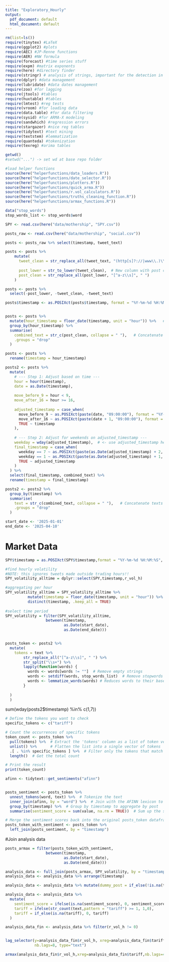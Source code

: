 ```yaml
---
title: "Exploratory_Hourly"
output:
  pdf_document: default
  html_document: default
---
```


```r
rm(list=ls())
require(tinytex) #LaTeX
require(ggplot2) #plots
require(AEC) #JP-Renne functions
require(AER) #NW formula
require(forecast) #time series stuff
require(expm) #matrix exponents
require(here) #directory finder
require(stringr) # analysis of strings, important for the detection in tweets
require(dplyr) #data management
require(lubridate) #data dates management
require(zoo) #for lagging
require(jtools) #tables
require(huxtable) #tables
require(lmtest) #reg tests
require(vroom) #for loading data
require(data.table) #for data filtering
require(sysid) #for ARMA-X modeling
require(sandwhich) #regression errors
require(stargazer) #nice reg tables
require(tidytext) #text mining
require(textstem) #lemmatization
require(quanteda) #tokenization
require(texreg) #arima tables

getwd()
#setwd("...") -> set wd at base repo folder

#load helper functions
source(here("helperfunctions/data_loaders.R"))
source(here("helperfunctions/date_selector.R"))
source(here("helperfunctions/plotters.R"))
source(here("helperfunctions/quick_arma.R"))
source(here("helperfunctions/r.vol_calculators.R"))
source(here("helperfunctions/truths_cleaning_function.R"))
source(here("helperfunctions/armax_functions.R"))

data("stop_words")
stop_words_list <- stop_words$word

SPY <- read.csv(here("data/mothership", "SPY.csv"))

```



```r
posts_raw <- read.csv(here("data/mothership", "social.csv"))
```


```r
posts <- posts_raw %>% select(timestamp, tweet_text)
```


```r
posts <- posts %>%
    mutate(
      tweet_clean = str_replace_all(tweet_text, "(http[s]?://|www\\.)\\S+", ""),  # Remove URLs
      
      post_lower = str_to_lower(tweet_clean),  # New column with post converted to lowercase
      post_clean = str_replace_all(post_lower, "[^a-z\\s]", " ")
    )
```





```r
posts <- posts %>%
  select(-post_lower, -tweet_clean, -tweet_text)

posts$timestamp <- as.POSIXct(posts$timestamp, format = "%Y-%m-%d %H:%M:%S", tz = "EST")



```

```r
posts <- posts %>%
  mutate(hour_timestamp = floor_date(timestamp, unit = "hour")) %>%   # Round to hour
  group_by(hour_timestamp) %>%
  summarise(
    combined_text = str_c(post_clean, collapse = " "),   # Concatenate texts
    .groups = "drop"
  )

posts <- posts %>%
  rename(timestamp = hour_timestamp)
```

```r
posts2 <- posts %>%
  mutate(
    # --- Step 1: Adjust based on time ---
    hour = hour(timestamp),
    date = as.Date(timestamp),
    
    move_before_9 = hour < 9,
    move_after_16 = hour >= 16,
    
    adjusted_timestamp = case_when(
      move_before_9 ~ as.POSIXct(paste(date, "09:00:00"), format = "%Y-%m-%d %H:%M:%S", tz = tz(timestamp)),
      move_after_16 ~ as.POSIXct(paste(date + 1, "09:00:00"), format = "%Y-%m-%d %H:%M:%S", tz = tz(timestamp)),
      TRUE ~ timestamp
    ),
    
    # --- Step 2: Adjust for weekends on adjusted_timestamp ---
    weekday = wday(adjusted_timestamp),  # <- use adjusted_timestamp here
    final_timestamp = case_when(
      weekday == 7 ~ as.POSIXct(paste(as.Date(adjusted_timestamp) + 2, "09:00:00"), format = "%Y-%m-%d %H:%M:%S", tz = tz(timestamp)),
      weekday == 1 ~ as.POSIXct(paste(as.Date(adjusted_timestamp) + 1, "09:00:00"), format = "%Y-%m-%d %H:%M:%S", tz = tz(timestamp)),
      TRUE ~ adjusted_timestamp
    )
  ) %>%
  select(final_timestamp, combined_text) %>%
  rename(timestamp = final_timestamp)

posts2 <- posts2 %>%
  group_by(timestamp) %>%
  summarise(
    text = str_c(combined_text, collapse = " "),   # Concatenate texts
    .groups = "drop"
  )

```


```r
start_date <- '2025-01-01'
end_date <- '2025-04-10'
```


# Market Data

```r
SPY$timestamp = as.POSIXct(SPY$timestamp,format = "%Y-%m-%d %H:%M:%S", tz="EST")

#find hourly volatility
#NOTE: this ignores tweets made outside trading hours!!
SPY_volatility_alltime = dplyr::select(SPY,timestamp,r_vol_h)

#aggregating per hour
SPY_volatility_alltime = SPY_volatility_alltime %>%
          mutate(timestamp = floor_date(timestamp, unit = "hour")) %>%
          distinct(timestamp, .keep_all = TRUE) 
   
#select time period
SPY_volatility = filter(SPY_volatility_alltime,
                  between(timestamp, 
                          as.Date(start_date), 
                          as.Date(end_date)))



```










```r
posts_token <- posts2 %>%
  mutate(
    tokens = text %>%
        str_replace_all("[^a-z\\s]", " ") %>%
        str_split("\\s+") %>%
        lapply(function(words) {
          words <- words[words != ""]  # Remove empty strings
          words <- setdiff(words, stop_words_list)  # Remove stopwords
          words <- lemmatize_words(words) # Reduces words to their base form -> is becomes be
        }
    
  )
  )
```

sum(wday(posts2$timestamp) %in% c(1,7))


```r
# Define the tokens you want to check
specific_tokens <- c("tariff")

# Count the occurrences of specific tokens
token_count <- posts_token %>%
  pull(tokens) %>%  # Extract the 'tokens' column as a list of token vectors
  unlist() %>%      # Flatten the list into a single vector of tokens
  .[ . %in% specific_tokens ] %>%  # Filter only the tokens that match the specific ones
  length()  # Get the total count

# Print the result
print(token_count)
```

```r
afinn <- tidytext::get_sentiments("afinn")


posts_sentiment <- posts_token %>%
  unnest_tokens(word, text) %>%  # Tokenize the text
  inner_join(afinn, by = "word") %>%  # Join with the AFINN lexicon to get sentiment scores
  group_by(timestamp) %>%  # Group by timestamp to aggregate by post
  summarise(sentiment_score = sum(value, na.rm = TRUE))  # Sum up the sentiment scores for each post

# Merge the sentiment scores back into the original posts_token dataframe
posts_token_with_sentiment <- posts_token %>%
  left_join(posts_sentiment, by = "timestamp")
```

#Join analysis data

```r
posts_armax = filter(posts_token_with_sentiment,
                  between(timestamp, 
                          as.Date(start_date), 
                          as.Date(end_date)))

```



```r
analysis_data <- full_join(posts_armax, SPY_volatility, by = "timestamp")
analysis_data <- analysis_data %>% arrange(timestamp)

analysis_data <- analysis_data %>% mutate(dummy_post = if_else(!is.na(text), 1, 0))

analysis_data <- analysis_data %>%
  mutate(
    sentiment_score = ifelse(is.na(sentiment_score), 0, sentiment_score),
    tariff = ifelse(str_count(text,pattern = "tariff") >= 1, 1,0),
    tariff = if_else(is.na(tariff), 0, tariff) 
  )

analysis_data_fin <- analysis_data %>% filter(r_vol_h != 0)



```

```r
lag_selector(y=analysis_data_fin$r_vol_h, xreg=analysis_data_fin$tariff,
             nb.lags=8, type="text")
```


```r
armax(analysis_data_fin$r_vol_h,xreg=analysis_data_fin$tariff,nb.lags=4,latex=F)

```



